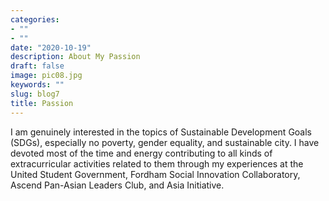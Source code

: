 ```yaml
---
categories:
- ""
- ""
date: "2020-10-19"
description: About My Passion
draft: false
image: pic08.jpg
keywords: ""
slug: blog7
title: Passion
---
```



I am genuinely interested in the topics of Sustainable Development Goals (SDGs), especially no poverty, gender equality, and sustainable city. I have devoted most of the time and energy contributing to all kinds of extracurricular activities related to them through my experiences at the United Student Government, Fordham Social Innovation Collaboratory, Ascend Pan-Asian Leaders Club, and Asia Initiative. 